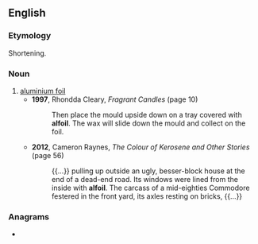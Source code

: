 ==English==

===Etymology===
Shortening.

===Noun===
{{en-noun|-}}

# [[aluminium foil]]
#* '''1997''', Rhondda Cleary, ''Fragrant Candles'' (page 10)
#*: Then place the mould upside down on a tray covered with '''alfoil'''. The wax will slide down the mould and collect on the foil.
#* '''2012''', Cameron Raynes, ''The Colour of Kerosene and Other Stories'' (page 56)
#*: {{...}} pulling up outside an ugly, besser-block house at the end of a dead-end road. Its windows were lined from the inside with '''alfoil'''. The carcass of a mid-eighties Commodore festered in the front yard, its axles resting on bricks, {{...}}

===Anagrams===
* {{anagrams|en|a=afillo|Fiallo|folial}}